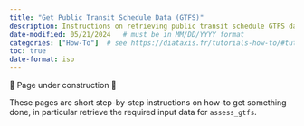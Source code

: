 ```yaml
---
title: "Get Public Transit Schedule Data (GTFS)"
description: Instructions on retrieving public transit schedule GTFS data.
date-modified: 05/21/2024   # must be in MM/DD/YYYY format
categories: ["How-To"]  # see https://diataxis.fr/tutorials-how-to/#tutorials-how-to, delete as appropriate
toc: true
date-format: iso
---
```


🚧 Page under construction 🚧

These pages are short step-by-step instructions on how-to get something done,
in particular retrieve the required input data for `assess_gtfs`.
